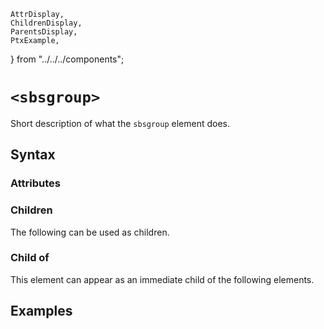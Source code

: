     AttrDisplay,
    ChildrenDisplay,
    ParentsDisplay,
    PtxExample,
} from "../../../components";

# `<sbsgroup>`

Short description of what the `sbsgroup` element does.

## Syntax

### Attributes

<AttrDisplay name="sbsgroup" />

### Children

The following can be used as children.

<ChildrenDisplay name="sbsgroup" />

### Child of

This element can appear as an immediate child of the following elements.

<ParentsDisplay name="sbsgroup" />

## Examples

    